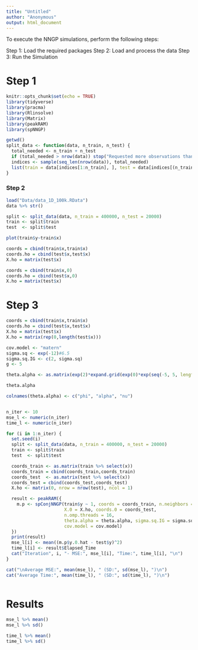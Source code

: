 ```yaml
---
title: "Untitled"
author: "Anonymous"
output: html_document
---
```


To execute the NNGP simulations, perform the following steps:

Step 1: Load the required packages
Step 2: Load and process the data
Step 3: Run the Simulation



# Step 1
```r
knitr::opts_chunk$set(echo = TRUE)
library(tidyverse)
library(pracma)
library(Rlinsolve)
library(Matrix)
library(peakRAM)
library(spNNGP)

getwd()
split_data <- function(data, n_train, n_test) {
  total_needed <- n_train + n_test
  if (total_needed > nrow(data)) stop("Requested more observations than available")
  indices <- sample(seq_len(nrow(data)), total_needed)
  list(train = data[indices[1:n_train], ], test = data[indices[(n_train + 1):total_needed], ])
}
```


### Step 2

```r
load("Data/data_1D_100k.RData")
data %>% str()

split <- split_data(data, n_train = 400000, n_test = 20000)
train <- split$train
test  <- split$test

plot(train$y~train$x)

coords = cbind(train$x,train$x)
coords.ho = cbind(test$x,test$x)
X.ho = matrix(test$x)

coords = cbind(train$x,0)
coords.ho = cbind(test$x,0)
X.ho = matrix(test$x)

```



# Step 3
```r
coords = cbind(train$x,train$x)
coords.ho = cbind(test$x,test$x)
X.ho = matrix(test$x)
X.ho = matrix(rep(0,length(test$x)))

cov.model <- "matern"
sigma.sq <- exp(-12)#6.5
sigma.sq.IG <- c(2, sigma.sq)
g <- 5

theta.alpha <- as.matrix(exp(2)*expand.grid(exp(0)*exp(seq(-5, 5, length.out=g)), exp(0)*exp(seq(-5, 5, length.out=g)), 1.5/exp(2)))

theta.alpha

colnames(theta.alpha) <- c("phi", "alpha", "nu")


n_iter <- 10
mse_l <- numeric(n_iter)
time_l <- numeric(n_iter)

for (i in 1:n_iter) {
  set.seed(i)
  split <- split_data(data, n_train = 400000, n_test = 20000)
  train <- split$train
  test  <- split$test

  coords_train <- as.matrix(train %>% select(x))
  coords_train = cbind(coords_train,coords_train)
  coords_test  <- as.matrix(test %>% select(x))
  coords_test = cbind(coords_test,coords_test)
  X.ho <- matrix(0, nrow = nrow(test), ncol = 1)

  result <- peakRAM({
    m.p <- spConjNNGP(train$y ~ 1, coords = coords_train, n.neighbors = 25,
                      X.0 = X.ho, coords.0 = coords_test,
                      n.omp.threads = 16,
                      theta.alpha = theta.alpha, sigma.sq.IG = sigma.sq.IG,
                      cov.model = cov.model)
  })
  print(result)
  mse_l[i] <- mean((m.p$y.0.hat - test$y)^2)
  time_l[i] <- result$Elapsed_Time
  cat("Iteration", i, "- MSE:", mse_l[i], "Time:", time_l[i], "\n")
}

cat("\nAverage MSE:", mean(mse_l), " (SD:", sd(mse_l), ")\n")
cat("Average Time:", mean(time_l), " (SD:", sd(time_l), ")\n")



```


# Results

```r
mse_l %>% mean()
mse_l %>% sd()

time_l %>% mean()
time_l %>% sd()

```




